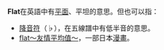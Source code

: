 {{wiktionary|flat}}
'''Flat'''在英語中有[[平面|平面]]、平坦的意思。但也可以指：
*[[降音符|降音符]]（♭），在五線譜中有低半音的意思。
*[[flat～友情平均值～|flat～友情平均值～]]，一部日本[[漫畫|漫畫]]。

{{disambig|F|Cat=非中文名称消歧义}}